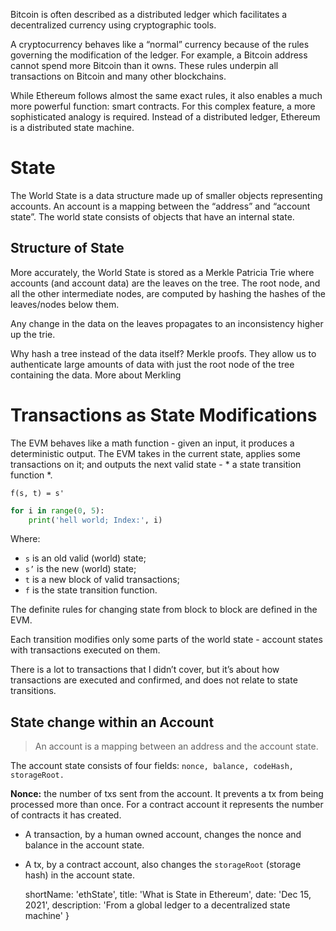 Bitcoin is often described as a distributed ledger which facilitates a decentralized currency using cryptographic tools.

A cryptocurrency behaves like a “normal” currency because of the rules governing the modification of the ledger. For example, a Bitcoin address cannot spend more Bitcoin than it owns. These rules underpin all transactions on Bitcoin and many other blockchains.


While Ethereum follows almost the same exact rules, it also enables a much more powerful function: smart contracts. For this complex feature, a more sophisticated analogy is required. Instead of a distributed ledger, Ethereum is a distributed state machine.

# State

The World State is a data structure made up of smaller objects representing accounts. An account is a mapping between the “address” and “account state”. The world state consists of objects that have an internal state.

## Structure of State

More accurately, the World State is stored as a Merkle Patricia Trie where accounts (and account data) are the leaves on the tree. The root node, and all the other intermediate nodes, are computed by hashing the hashes of the leaves/nodes below them.

Any change in the data on the leaves propagates to an inconsistency higher up the trie.

Why hash a tree instead of the data itself? Merkle proofs. They allow us to authenticate large amounts of data with just the root node of the tree containing the data. More about Merkling

# Transactions as State Modifications

The EVM behaves like a math function - given an input, it produces a deterministic output. The EVM takes in the current state, applies some transactions on it; and outputs the next valid state - * a state transition function *.

`f(s, t) = s'`

```python
for i in range(0, 5):
    print('hell world; Index:', i)
```

Where:

- `s` is an old valid (world) state;
- `s’` is the new (world) state;
- `t` is a new block of valid transactions;
- `f` is the state transition function.

The definite rules for changing state from block to block are defined in the EVM.


Each transition modifies only some parts of the world state - account states with transactions executed on them.

There is a lot to transactions that I didn’t cover, but it’s about how transactions are executed and confirmed, and does not relate to state transitions.

## State change within an Account

> An account is a mapping between an address and the account state.

The account state consists of four fields: `nonce, balance, codeHash, storageRoot.`

**Nonce:** the number of txs sent from the account. It prevents a tx from being processed more than once. For a contract account it represents the number of contracts it has created.

- A transaction, by a human owned account, changes the nonce and balance in the account state.
- A tx, by a contract account, also changes the `storageRoot` (storage hash) in the account state.



	shortName: 'ethState',
	title: 'What is State in Ethereum',
	date: 'Dec 15, 2021',
	description: 'From a global ledger to a decentralized state machine'
}

